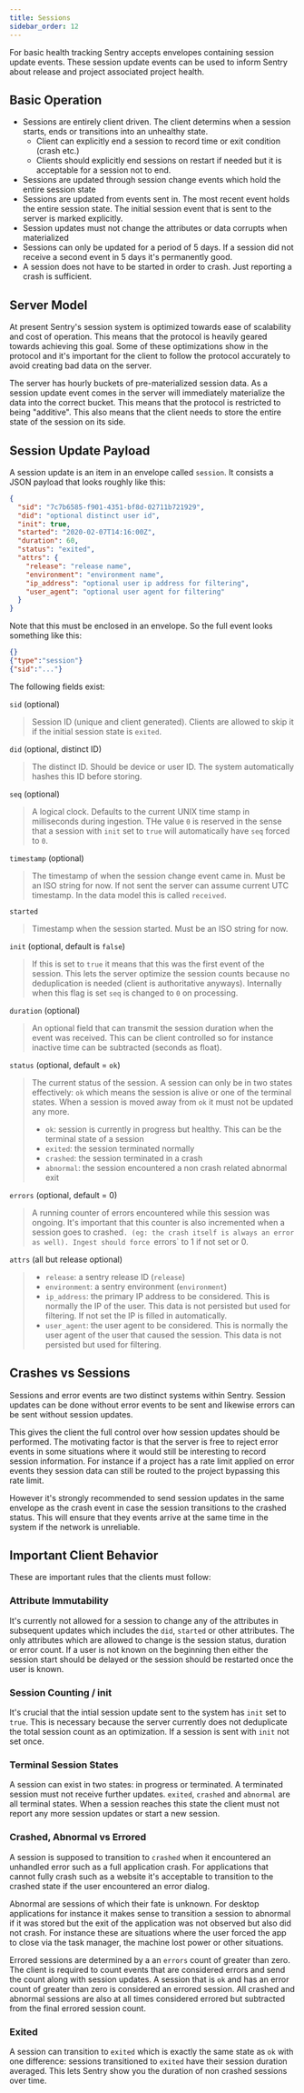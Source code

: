 ```yaml
---
title: Sessions
sidebar_order: 12
---
```


For basic health tracking Sentry accepts <Link to="/sdk/envelopes/">envelopes</Link>
containing session update events.  These session update events can be used to
inform Sentry about release and project associated project health.

## Basic Operation

- Sessions are entirely client driven.  The client determins when a session
  starts, ends or transitions into an unhealthy state.
  - Client can explicitly end a session to record time or exit condition (crash etc.)
  - Clients should explicitly end sessions on restart if needed but it is acceptable
    for a session not to end.
- Sessions are updated through session change events which hold the entire session state
- Sessions are updated from events sent in. The most recent event holds the
  entire session state. The initial session event that is sent to the server is
  marked explicitly.
- Session updates must not change the attributes or data corrupts when materialized
- Sessions can only be updated for a period of 5 days. If a session did not
  receive a second event in 5 days it's permanently good.
- A session does not have to be started in order to crash. Just reporting a crash is sufficient.

## Server Model

At present Sentry's session system is optimized towards ease of scalability and
cost of operation.  This means that the protocol is heavily geared towards
achieving this goal.  Some of these optimizations show in the protocol and it's
important for the client to follow the protocol accurately to avoid creating
bad data on the server.

The server has hourly buckets of pre-materialized session data.  As a session
update event comes in the server will immediately materialize the data into the
correct bucket.  This means that the protocol is restricted to being "additive".
This also means that the client needs to store the entire state of the session
on its side.

## Session Update Payload

A session update is an item in an envelope called `session`.  It consists a JSON
payload that looks roughly like this:

```json
{
  "sid": "7c7b6585-f901-4351-bf8d-02711b721929",
  "did": "optional distinct user id",
  "init": true,
  "started": "2020-02-07T14:16:00Z",
  "duration": 60,
  "status": "exited",
  "attrs": {
    "release": "release name",
    "environment": "environment name",
    "ip_address": "optional user ip address for filtering",
    "user_agent": "optional user agent for filtering"
  }
}
```

Note that this must be enclosed in an envelope.  So the full event looks
something like this:

```json
{}
{"type":"session"}
{"sid":"..."}
```

The following fields exist:

`sid` (optional)

> Session ID (unique and client generated). Clients are allowed to skip it if
> the initial session state is `exited`.

`did` (optional, distinct ID)

> The distinct ID. Should be device or user ID.  The system automatically hashes
> this ID before storing.

`seq` (optional)

> A logical clock. Defaults to the current UNIX time stamp in milliseconds
> during ingestion.  THe value `0` is reserved in the sense that a session with
> `init` set to `true` will automatically have `seq` forced to `0`.

`timestamp` (optional)

> The timestamp of when the session change event came in. Must be an ISO string
> for now. If not sent the server can assume current UTC timestamp. In the data
> model this is called `received`.

`started`

> Timestamp when the session started. Must be an ISO string for now.

`init` (optional, default is `false`)

> If this is set to `true` it means that this was the first event of the session.
> This lets the server optimize the session counts because no deduplication is
> needed (client is authoritative anyways). Internally when this flag is set
> `seq` is changed to `0` on processing.

`duration` (optional)

> An optional field that can transmit the session duration when the event was
> received. This can be client controlled so for instance inactive time can be
> subtracted (seconds as float).

`status` (optional, default = `ok`)

> The current status of the session. A session can only be in two states
> effectively: `ok` which means the session is alive or one of the terminal
> states. When a session is moved away from `ok` it must not be updated any more.
> 
> * `ok`: session is currently in progress but healthy. This can be the terminal state of a session
> * `exited`: the session terminated normally
> * `crashed`: the session terminated in a crash
> * `abnormal`: the session encountered a non crash related abnormal exit

`errors` (optional, default = 0)

> A running counter of errors encountered while this session was ongoing.
> It's important that this counter is also incremented when a session goes to
> crashed`. (eg: the crash itself is always an error as well).
> Ingest should force `errors` to 1 if not set or 0.

`attrs` (all but release optional)

> - `release`: a sentry release ID (`release`)
> - `environment`: a sentry environment (`environment`)
> - `ip_address`: the primary IP address to be considered. This is normally the
>   IP of the user. This data is not persisted but used for filtering.  If not
>   set the IP is filled in automatically.
> - `user_agent`: the user agent to be considered. This is normally the user
>   agent of the user that caused the session. This data is not persisted but
>   used for filtering.

## Crashes vs Sessions

Sessions and error events are two distinct systems within Sentry.  Session
updates can be done without error events to be sent and likewise errors can be
sent without session updates.

This gives the client the full control over how session updates should be
performed.  The motivating factor is that the server is free to reject error
events in some situations where it would still be interesting to record
session information.  For instance if a project has a rate limit applied on
error events they session data can still be routed to the project bypassing
this rate limit.

However it's strongly recommended to send session updates in the same envelope
as the crash event in case the session transitions to the crashed status.  This
will ensure that they events arrive at the same time in the system if the
network is unreliable.

## Important Client Behavior

These are important rules that the clients must follow:

### Attribute Immutability

It's currently not allowed for a session to change any of the attributes
in subsequent updates which includes the `did`, `started` or other attributes.
The only attributes which are allowed to change is the session status, duration
or error count.  If a user is not known on the beginning then either the session
start should be delayed or the session should be restarted once the user is
known.

### Session Counting / init

It's crucial that the intial session update sent to the system has `init` set
to `true`. This is necessary because the server currently does not
deduplicate the total session count as an optimization.  If a session is sent
with `init` not set once.

### Terminal Session States

A session can exist in two states: in progress or terminated.  A terminated
session must not receive further updates.  `exited`, `crashed` and `abnormal`
are all terminal states.  When a session reaches this state the client must
not report any more session updates or start a new session.

### Crashed, Abnormal vs Errored

A session is supposed to transition to `crashed` when it encountered an unhandled
error such as a full application crash.  For applications that cannot fully
crash such as a website it's acceptable to transition to the crashed state if
the user encountered an error dialog.

Abnormal are sessions of which their fate is unknown.  For desktop applications
for instance it makes sense to transition a session to abnormal if it was stored
but the exit of the application was not observed but also did not crash.  For
instance these are situations where the user forced the app to close via the
task manager, the machine lost power or other situations.

Errored sessions are determined by a an `errors` count of greater than zero.
The client is required to count events that are considered errors and send the
count along with session updates.  A session that is `ok` and has an error
count of greater than zero is considered an errored session.  All crashed and
abnormal sessions are also at all times considered errored but subtracted from
the final errored session count.

### Exited

A session can transition to `exited` which is exactly the same state as `ok`
with one difference: sessions transitioned to `exited` have their session
duration averaged.  This lets Sentry show you the duration of non crashed
sessions over time.
